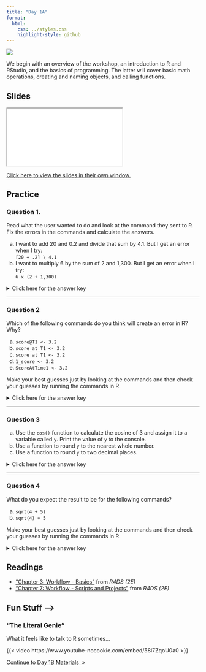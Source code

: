 ---
title: "Day 1A"
format:
  html:
    css: ../styles.css
    highlight-style: github
---

![](../img/teaching_2780E3.svg){.hero}

We begin with an overview of the workshop, an introduction to R and RStudio, and the basics of programming. The latter will cover basic math operations, creating and naming objects, and calling functions.

## Slides

<iframe class="slide-deck" src="./Slides/1A_Slides.html" title="Day 1A Slideshow">
</iframe>

[Click here to view the slides in their own window.](./Slides/01A_Slides.html)

## Practice

### Question 1.

Read what the user wanted to do and look at the command they sent to R. Fix the errors in the commands and calculate the answers.

a)  I want to add 20 and 0.2 and divide that sum by 4.1. But I get an error when I try:<br />`[20 + .2] \ 4.1`
b)  I want to multiply 6 by the sum of 2 and 1,300. But I get an error when I try:<br />`6 x (2 + 1,300)`

<p><details>
<summary>Click here for the answer key</summary>
<blockquote>

**Answer (a)**

Change the brackets `[]` to parentheses `()` because parentheses `()` are the order of operations operator in R. Also, change the backslash `\` to a forward slash `/` because forward slash `/` is the division operator in R.

```{r}
#| comment: "#>"
#| collapse: true

(20 + .2) / 4.1
```

**Answer (b)**

Change the `x` to an asterisk `*` because asterisk `*` is the multiplication operator in R. Also, remove the comma `,` from `1,300` because R doesn't use commas to delimit digits in large numbers.

```{r}
#| comment: "#>"
#| collapse: true

6 * (2 + 1300)
```

</blockquote></details></p>

---

### Question 2

Which of the following commands do you think will create an error in R? Why?

a) `score@T1 <- 3.2`
b) `score_at_T1 <- 3.2`
c) `score at T1 <- 3.2`
d) `1_score <- 3.2`
e) `ScoreAtTime1 <- 3.2`

Make your best guesses just by looking at the commands and then check your guesses by running the commands in R.

<p><details>
<summary>Click here for the answer key</summary>

> The following commands will create an error in R: **a** (`@` is not allowed in an object name), **c** (spaces are not allowed in an object name), and **d** (the first character in an object name cannot be a number).

</details></p>

---

### Question 3

a) Use the `cos()` function to calculate the cosine of 3 and assign it to a variable called `y`. Print the value of `y` to the console. 
b) Use a function to round `y` to the nearest whole number.
c) Use a function to round `y` to two decimal places.

<p><details>
<summary>Click here for the answer key</summary>
<blockquote>

**Answer (a)**
```{r}
#| collapse: true

y <- cos(3)
y
```

**Answer (b)**
```{r}
#| collapse: true

round(y)
```

**Answer (c)**
```{r}
#| collapse: true

round(y, digits = 2)
```


</blockquote></details></p>

---

### Question 4

What do you expect the result to be for the following commands?

a) `sqrt(4 + 5)`
b) `sqrt(4) + 5`

Make your best guesses just by looking at the commands and then check your guesses by running the commands in R.

<p><details>
<summary>Click here for the answer key</summary>
<blockquote>

**Answer (a)**
```{r}
#| collapse: true

sqrt(4 + 5)

```

Add then square root, same as sqrt(9)

**Answer (b)**
```{r}
#| collapse: true

sqrt(4) + 5 
```

Square root then add, same as 2 + 5

</blockquote></details></p>


## Readings

  -   ["Chapter 3: Workflow - Basics"](https://r4ds.hadley.nz/workflow-basics.html) from *R4DS (2E)*
  -   ["Chapter 7: Workflow - Scripts and Projects"](https://r4ds.hadley.nz/workflow-scripts.html) from *R4DS (2E)*

## Fun Stuff -->

### "The Literal Genie" 

What it feels like to talk to R sometimes...

{{< video https://www.youtube-nocookie.com/embed/58l7ZqoU0a0 >}}


::: {.text-center}
<a href="day1B.html" class="btn btn-primary mt-5" role="button" >Continue to Day 1B Materials&nbsp;&nbsp;&raquo;</a>
:::

